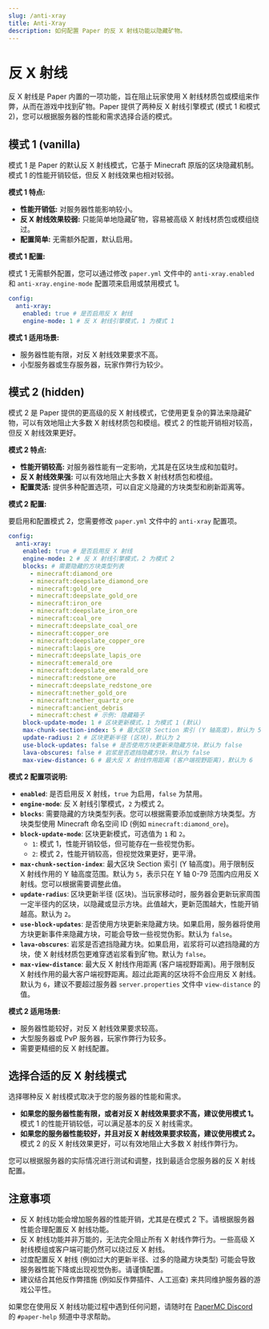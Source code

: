 ```yaml
---
slug: /anti-xray
title: Anti-Xray
description: 如何配置 Paper 的反 X 射线功能以隐藏矿物。
---
```


# 反 X 射线

反 X 射线是 Paper 内置的一项功能，旨在阻止玩家使用 X 射线材质包或模组来作弊，从而在游戏中找到矿物。Paper 提供了两种反 X 射线引擎模式 (模式 1 和模式 2)，您可以根据服务器的性能和需求选择合适的模式。

## 模式 1 (vanilla)

模式 1 是 Paper 的默认反 X 射线模式，它基于 Minecraft 原版的区块隐藏机制。模式 1 的性能开销较低，但反 X 射线效果也相对较弱。

**模式 1 特点:**

*   **性能开销低:** 对服务器性能影响较小。
*   **反 X 射线效果较弱:**  只能简单地隐藏矿物，容易被高级 X 射线材质包或模组绕过。
*   **配置简单:**  无需额外配置，默认启用。

**模式 1 配置:**

模式 1 无需额外配置，您可以通过修改 `paper.yml` 文件中的 `anti-xray.enabled` 和 `anti-xray.engine-mode` 配置项来启用或禁用模式 1。

```yaml
config:
  anti-xray:
    enabled: true # 是否启用反 X 射线
    engine-mode: 1 # 反 X 射线引擎模式，1 为模式 1
```

**模式 1 适用场景:**

*   服务器性能有限，对反 X 射线效果要求不高。
*   小型服务器或生存服务器，玩家作弊行为较少。

## 模式 2 (hidden)

模式 2 是 Paper 提供的更高级的反 X 射线模式，它使用更复杂的算法来隐藏矿物，可以有效地阻止大多数 X 射线材质包和模组。模式 2 的性能开销相对较高，但反 X 射线效果更好。

**模式 2 特点:**

*   **性能开销较高:**  对服务器性能有一定影响，尤其是在区块生成和加载时。
*   **反 X 射线效果强:**  可以有效地阻止大多数 X 射线材质包和模组。
*   **配置灵活:**  提供多种配置选项，可以自定义隐藏的方块类型和刷新距离等。

**模式 2 配置:**

要启用和配置模式 2，您需要修改 `paper.yml` 文件中的 `anti-xray` 配置项。

```yaml
config:
  anti-xray:
    enabled: true # 是否启用反 X 射线
    engine-mode: 2 # 反 X 射线引擎模式，2 为模式 2
    blocks: # 需要隐藏的方块类型列表
      - minecraft:diamond_ore
      - minecraft:deepslate_diamond_ore
      - minecraft:gold_ore
      - minecraft:deepslate_gold_ore
      - minecraft:iron_ore
      - minecraft:deepslate_iron_ore
      - minecraft:coal_ore
      - minecraft:deepslate_coal_ore
      - minecraft:copper_ore
      - minecraft:deepslate_copper_ore
      - minecraft:lapis_ore
      - minecraft:deepslate_lapis_ore
      - minecraft:emerald_ore
      - minecraft:deepslate_emerald_ore
      - minecraft:redstone_ore
      - minecraft:deepslate_redstone_ore
      - minecraft:nether_gold_ore
      - minecraft:nether_quartz_ore
      - minecraft:ancient_debris
      - minecraft:chest # 示例: 隐藏箱子
    block-update-mode: 1 # 区块更新模式，1 为模式 1 (默认)
    max-chunk-section-index: 5 # 最大区块 Section 索引 (Y 轴高度)，默认为 5
    update-radius: 2 # 区块更新半径 (区块)，默认为 2
    use-block-updates: false # 是否使用方块更新来隐藏方块，默认为 false
    lava-obscures: false # 岩浆是否遮挡隐藏方块，默认为 false
    max-view-distance: 6 # 最大反 X 射线作用距离 (客户端视野距离)，默认为 6
```

**模式 2 配置项说明:**

*   **`enabled`**: 是否启用反 X 射线，`true` 为启用，`false` 为禁用。
*   **`engine-mode`**: 反 X 射线引擎模式，`2` 为模式 2。
*   **`blocks`**: 需要隐藏的方块类型列表。您可以根据需要添加或删除方块类型。方块类型使用 Minecraft 命名空间 ID (例如 `minecraft:diamond_ore`)。
*   **`block-update-mode`**: 区块更新模式，可选值为 `1` 和 `2`。
    *   `1`: 模式 1，性能开销较低，但可能存在一些视觉伪影。
    *   `2`: 模式 2，性能开销较高，但视觉效果更好，更平滑。
*   **`max-chunk-section-index`**: 最大区块 Section 索引 (Y 轴高度)。用于限制反 X 射线作用的 Y 轴高度范围。默认为 `5`，表示只在 Y 轴 0-79 范围内应用反 X 射线。您可以根据需要调整此值。
*   **`update-radius`**: 区块更新半径 (区块)。当玩家移动时，服务器会更新玩家周围一定半径内的区块，以隐藏或显示方块。此值越大，更新范围越大，性能开销越高。默认为 `2`。
*   **`use-block-updates`**: 是否使用方块更新来隐藏方块。如果启用，服务器将使用方块更新事件来隐藏方块，可能会导致一些视觉伪影。默认为 `false`。
*   **`lava-obscures`**: 岩浆是否遮挡隐藏方块。如果启用，岩浆将可以遮挡隐藏的方块，使 X 射线材质包更难穿透岩浆看到矿物。默认为 `false`。
*   **`max-view-distance`**: 最大反 X 射线作用距离 (客户端视野距离)。用于限制反 X 射线作用的最大客户端视野距离。超过此距离的区块将不会应用反 X 射线。默认为 `6`，建议不要超过服务器 `server.properties` 文件中 `view-distance` 的值。

**模式 2 适用场景:**

*   服务器性能较好，对反 X 射线效果要求较高。
*   大型服务器或 PvP 服务器，玩家作弊行为较多。
*   需要更精细的反 X 射线配置。

## 选择合适的反 X 射线模式

选择哪种反 X 射线模式取决于您的服务器的性能和需求。

*   **如果您的服务器性能有限，或者对反 X 射线效果要求不高，建议使用模式 1。** 模式 1 的性能开销较低，可以满足基本的反 X 射线需求。
*   **如果您的服务器性能较好，并且对反 X 射线效果要求较高，建议使用模式 2。** 模式 2 的反 X 射线效果更好，可以有效地阻止大多数 X 射线作弊行为。

您可以根据服务器的实际情况进行测试和调整，找到最适合您服务器的反 X 射线配置。

## 注意事项

*   反 X 射线功能会增加服务器的性能开销，尤其是在模式 2 下。请根据服务器性能合理配置反 X 射线功能。
*   反 X 射线功能并非万能的，无法完全阻止所有 X 射线作弊行为。一些高级 X 射线模组或客户端可能仍然可以绕过反 X 射线。
*   过度配置反 X 射线 (例如过大的更新半径、过多的隐藏方块类型) 可能会导致服务器性能下降或出现视觉伪影。请谨慎配置。
*   建议结合其他反作弊措施 (例如反作弊插件、人工巡查) 来共同维护服务器的游戏公平性。

如果您在使用反 X 射线功能过程中遇到任何问题，请随时在 [PaperMC Discord](https://discord.gg/papermc) 的 `#paper-help` 频道中寻求帮助。
